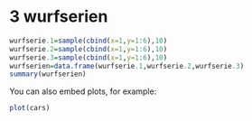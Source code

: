 3 wurfserien
========================================================

```r
wurfserie.1=sample(cbind(x=1,y=1:6),10)
wurfserie.2=sample(cbind(x=1,y=1:6),10)
wurfserie.3=sample(cbind(x=1,y=1:6),10)
wurfserien=data.frame(wurfserie.1,wurfserie.2,wurfserie.3)
summary(wurfserien)
```

You can also embed plots, for example:

```r
plot(cars)
```


